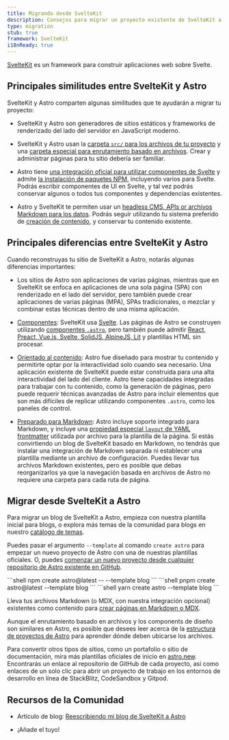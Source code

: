 ```yaml
---
title: Migrando desde SvelteKit
description: Consejos para migrar un proyecto existente de SvelteKit a Astro
type: migration
stub: true
framework: SvelteKit
i18nReady: true
---
```



[SvelteKit](https://kit.svelte.dev) es un framework para construir aplicaciones web sobre Svelte.

## Principales similitudes entre SvelteKit y Astro

SvelteKit y Astro comparten algunas similitudes que te ayudarán a migrar tu proyecto:

- SvelteKit y Astro son generadores de sitios estáticos y frameworks de renderizado del lado del servidor en JavaScript moderno. 

- SvelteKit y Astro usan la [carpeta `src/` para los archivos de tu proyecto](/es/basics/project-structure/#src) y una [carpeta especial para enrutamiento basado en archivos](/es/basics/astro-pages/). Crear y administrar páginas para tu sitio debería ser familiar.

- Astro tiene [una integración oficial para utilizar componentes de Svelte](/es/guides/integrations-guide/svelte/) y admite [la instalación de paquetes NPM](/es/guides/imports/#paquetes-npm), incluyendo varios para Svelte. Podrás escribir componentes de UI en Svelte, y tal vez podrás conservar algunos o todos tus componentes y dependencias existentes.

- Astro y SvelteKit te permiten usar un [headless CMS, APIs or archivos Markdown para los datos](/es/guides/data-fetching/). Podrás seguir utilizando tu sistema preferido de [creación de contenido](/es/guides/content/), y conservar tu contenido existente.

## Principales diferencias entre SvelteKit y Astro

Cuando reconstruyas tu sitio de SvelteKit a Astro, notarás algunas diferencias importantes:

- Los sitios de Astro son aplicaciones de varias páginas, mientras que en SvelteKit se enfoca en aplicaciones de una sola página (SPA) con renderizado en el lado del servidor, pero también puede crear aplicaciones de varias páginas (MPA), SPAs tradicionales, o mezclar y combinar estas técnicas dentro de una misma aplicación.

- [Componentes](/es/basics/astro-components/): SvelteKit usa [Svelte](https://svelte.dev). Las páginas de Astro se construyen utilizando [componentes `.astro`](/es/basics/astro-components/), pero también puede admitir [React, Preact, Vue.js, Svelte, SolidJS, AlpineJS, Lit](/es/basics/framework-components/) y plantillas HTML sin procesar.

- [Orientado al contenido](/es/concepts/why-astro/#orientado-al-contenido): Astro fue diseñado para mostrar tu contenido y permitirte optar por la interactividad solo cuando sea necesario. Una aplicación existente de SvelteKit puede estar construida para una alta interactividad del lado del cliente. Astro tiene capacidades integradas para trabajar con tu contenido, como la generación de páginas, pero puede requerir técnicas avanzadas de Astro para incluir elementos que son más difíciles de replicar utilizando componentes `.astro`, como los paneles de control.

- [Preparado para Markdown](/es/guides/markdown-content/): Astro incluye soporte integrado para Markdown, y incluye una [propiedad especial `layout` de YAML frontmatter](/es/basics/layouts/#plantillas-de-markdownmdx) utilizada por archivo para la plantilla de la página. Si estás convirtiendo un blog de SvelteKit basado en Markdown, no tendrás que instalar una integración de Markdown separada ni establecer una plantilla mediante un archivo de configuración. Puedes llevar tus archivos Markdown existentes, pero es posible que debas reorganizarlos ya que la navegación basada en archivos de Astro no requiere una carpeta para cada ruta de página.


## Migrar desde SvelteKit a Astro

Para migrar un blog de SvelteKit a Astro, empieza con nuestra plantilla inicial para blogs, o explora más temas de la comunidad para blogs en nuestro [catálogo de temas](https://astro.build/themes/).

Puedes pasar el argumento `--template` al comando `create astro` para empezar un nuevo proyecto de Astro con una de nuestras plantillas oficiales. O, puedes [comenzar un nuevo proyecto desde cualquier repositorio de Astro existente en GitHub](/es/install/auto/#plantillas-de-inicio).

  <PackageManagerTabs>
    <Fragment slot="npm">
    ```shell
    npm create astro@latest -- --template blog
    ```
    </Fragment>
    <Fragment slot="pnpm">
    ```shell
    pnpm create astro@latest --template blog
    ```
    </Fragment>
    <Fragment slot="yarn">
    ```shell
    yarn create astro --template blog
    ```
    </Fragment>
  </PackageManagerTabs>

Lleva tus archivos Markdown (o MDX, con nuestra integración opcional) existentes como contenido para [crear páginas en Markdown o MDX](/es/guides/markdown-content/).

Aunque el enrutamiento basado en archivos y los components de diseño son similares en Astro, es posible que desees leer acerca de la [estructura de proyectos de Astro](/es/basics/project-structure/) para aprender dónde deben ubicarse los archivos.

Para convertir otros tipos de sitios, como un portafolio o sitio de documentación, mira más plantillas oficiales de inicio en [astro.new](https://astro.new). Encontrarás un enlace al repositorio de GitHub de cada proyecto, así como enlaces de un solo clic para abrir un proyecto de trabajo en los entornos de desarrollo en línea de StackBlitz, CodeSandbox y Gitpod.

## Recursos de la Comunidad

- Artículo de blog: [Reescribiendo mi blog de SvelteKit a Astro](https://kharann.com/blog/rewriting-my-blog/)

- ¡Añade el tuyo!
